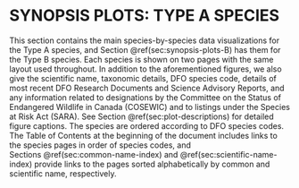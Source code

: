 # SYNOPSIS PLOTS: TYPE A SPECIES {#sec:synopsis-plots-A}

This section contains the main species-by-species data
visualizations for the Type\ A species, and Section\ \@ref(sec:synopsis-plots-B)
has them for the Type\ B species.
Each species is shown on two pages with the same layout used
throughout. In addition to the aforementioned figures, we also give the
scientific name, taxonomic details, DFO species
code, details of most recent DFO Research Documents and Science Advisory
Reports, and any information related to designations by the Committee on the
Status of Endangered Wildlife in Canada (COSEWIC) and to listings under the
Species at Risk Act (SARA).
See Section\ \@ref(sec:plot-descriptions)
for detailed figure captions. The species are ordered according to DFO species
codes. The Table of Contents at the beginning of the document includes links to
the species pages in order of species codes, and
Sections\ \@ref(sec:common-name-index) and\ \@ref(sec:scientific-name-index)
provide links to the pages sorted alphabetically by common and scientific name, respectively.
